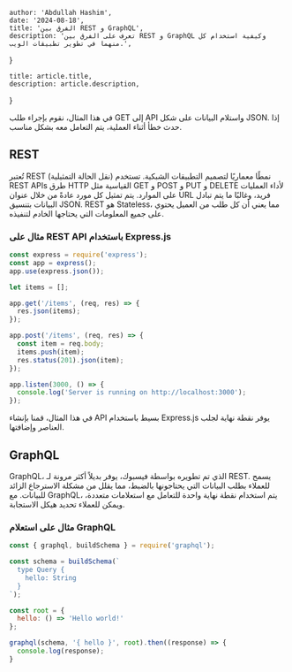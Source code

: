 
    author: 'Abdullah Hashim',
    date: '2024-08-18',
    title: 'الفرق بين REST و GraphQL',
    description: 'تعرف على الفرق بين REST و GraphQL وكيفية استخدام كل منهما في تطوير تطبيقات الويب.',
}

    title: article.title,
    description: article.description,
}


في هذا المثال، نقوم بإجراء طلب GET إلى API واستلام البيانات على شكل JSON. إذا حدث خطأ أثناء العملية، يتم التعامل معه بشكل مناسب.

## REST

تُعتبر REST (نقل الحالة التمثيلية) نمطًا معماريًا لتصميم التطبيقات الشبكية. تستخدم REST APIs طرق HTTP القياسية مثل GET و POST و PUT و DELETE لأداء العمليات على الموارد. يتم تمثيل كل مورد عادةً من خلال عنوان URL فريد، وغالبًا ما يتم تبادل البيانات بتنسيق JSON. REST هو Stateless، مما يعني أن كل طلب من العميل يحتوي على جميع المعلومات التي يحتاجها الخادم لتنفيذه.

### مثال على REST API باستخدام Express.js

```javascript
const express = require('express');
const app = express();
app.use(express.json());

let items = [];

app.get('/items', (req, res) => {
  res.json(items);
});

app.post('/items', (req, res) => {
  const item = req.body;
  items.push(item);
  res.status(201).json(item);
});

app.listen(3000, () => {
  console.log('Server is running on http://localhost:3000');
});
```

في هذا المثال، قمنا بإنشاء API بسيط باستخدام Express.js يوفر نقطة نهاية لجلب العناصر وإضافتها.

## GraphQL

GraphQL، الذي تم تطويره بواسطة فيسبوك، يوفر بديلاً أكثر مرونة لـ REST. يسمح للعملاء بطلب البيانات التي يحتاجونها بالضبط، مما يقلل من مشكلة الاسترجاع الزائد للبيانات. مع GraphQL، يتم استخدام نقطة نهاية واحدة للتعامل مع استعلامات متعددة، ويمكن للعملاء تحديد هيكل الاستجابة.

### مثال على استعلام GraphQL

```javascript
const { graphql, buildSchema } = require('graphql');

const schema = buildSchema(`
  type Query {
    hello: String
  }
`);

const root = {
  hello: () => 'Hello world!'
};

graphql(schema, '{ hello }', root).then((response) => {
  console.log(response);
}
```